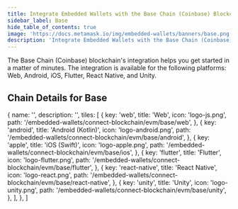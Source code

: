 ```yaml
---
title: Integrate Embedded Wallets with the Base Chain (Coinbase) Blockchain
sidebar_label: Base
hide_table_of_contents: true
image: 'https://docs.metamask.io/img/embedded-wallets/banners/base.png'
description: 'Integrate Embedded Wallets with the Base Chain (Coinbase) Blockchain'
---
```



<SEO
  title="Integrate Embedded Wallets with the Base Chain (Coinbase) Blockchain"
  description="Integrate Embedded Wallets with the Base Chain (Coinbase) Blockchain"
  image="https://docs.metamask.io/img/embedded-wallets/banners/base.png"
  slug="/embedded-wallets/connect-blockchain/evm/base"
/>

The Base Chain (Coinbase) blockchain's integration helps you get started in a matter of minutes. The integration is available for the following platforms: Web, Android, iOS, Flutter, React Native, and Unity.

## Chain Details for Base

<ChainDetailsBase />

  {
    name: '',
    description: '',
    tiles: [
      {
        key: 'web',
        title: 'Web',
        icon: 'logo-js.png',
        path: '/embedded-wallets/connect-blockchain/evm/base/web',
      },
      {
        key: 'android',
        title: 'Android (Kotlin)',
        icon: 'logo-android.png',
        path: '/embedded-wallets/connect-blockchain/evm/base/android',
      },
      {
        key: 'apple',
        title: 'iOS (Swift)',
        icon: 'logo-apple.png',
        path: '/embedded-wallets/connect-blockchain/evm/base/ios',
      },
      {
        key: 'flutter',
        title: 'Flutter',
        icon: 'logo-flutter.png',
        path: '/embedded-wallets/connect-blockchain/evm/base/flutter',
      },
      {
        key: 'react-native',
        title: 'React Native',
        icon: 'logo-react.png',
        path: '/embedded-wallets/connect-blockchain/evm/base/react-native',
      },
      {
        key: 'unity',
        title: 'Unity',
        icon: 'logo-unity.png',
        path: '/embedded-wallets/connect-blockchain/evm/base/unity',
      },
    ],
  },
]

<Tiles tileGroups={Base} />
